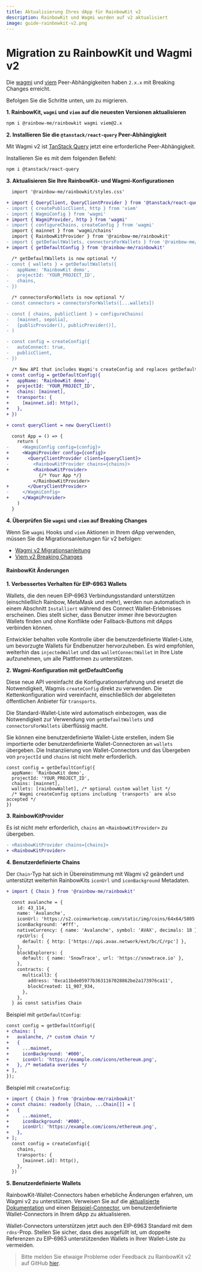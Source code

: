 ```yaml
---
title: Aktualisierung Ihres dApp für RainbowKit v2
description: RainbowKit und Wagmi wurden auf v2 aktualisiert
image: guide-rainbowkit-v2.png
---
```


# Migration zu RainbowKit und Wagmi v2

Die [wagmi](https://wagmi.sh) und [viem](https://viem.sh) Peer-Abhängigkeiten haben `2.x.x` mit Breaking Changes erreicht.

Befolgen Sie die Schritte unten, um zu migrieren.

**1. RainbowKit, `wagmi` und `viem` auf die neuesten Versionen aktualisieren**

```bash
npm i @rainbow-me/rainbowkit wagmi viem@2.x
```

**2. Installieren Sie die `@tanstack/react-query` Peer-Abhängigkeit**

Mit Wagmi v2 ist [TanStack Query](https://tanstack.com/query/v5/docs/react/overview) jetzt eine erforderliche Peer-Abhängigkeit.

Installieren Sie es mit dem folgenden Befehl:

```bash
npm i @tanstack/react-query
```

**3. Aktualisieren Sie Ihre RainbowKit- und Wagmi-Konfigurationen**

```diff
  import '@rainbow-me/rainbowkit/styles.css'

+ import { QueryClient, QueryClientProvider } from '@tanstack/react-query'
- import { createPublicClient, http } from 'viem'
- import { WagmiConfig } from 'wagmi'
+ import { WagmiProvider, http } from 'wagmi'
- import { configureChains, createConfig } from 'wagmi'
  import { mainnet } from 'wagmi/chains'
  import { RainbowKitProvider } from '@rainbow-me/rainbowkit'
- import { getDefaultWallets, connectorsForWallets } from '@rainbow-me/rainbowkit'
+ import { getDefaultConfig } from '@rainbow-me/rainbowkit'

  /* getDefaultWallets is now optional */
- const { wallets } = getDefaultWallets({
-   appName: 'RainbowKit demo',
-   projectId: 'YOUR_PROJECT_ID',
-   chains,
- })

  /* connectorsForWallets is now optional */
- const connectors = connectorsForWallets([...wallets])

- const { chains, publicClient } = configureChains( 
-   [mainnet, sepolia], 
-   [publicProvider(), publicProvider()],
- )

- const config = createConfig({
-   autoConnect: true,
-   publicClient,
- })

  /* New API that includes Wagmi's createConfig and replaces getDefaultWallets and connectorsForWallets */
+ const config = getDefaultConfig({
+   appName: 'RainbowKit demo',
+   projectId: 'YOUR_PROJECT_ID',
+   chains: [mainnet],
+   transports: {
+     [mainnet.id]: http(),
+   },
+ })

+ const queryClient = new QueryClient()

  const App = () => {
    return (
-     <WagmiConfig config={config}>
+     <WagmiProvider config={config}>
+       <QueryClientProvider client={queryClient}>
-         <RainbowKitProvider chains={chains}>
+         <RainbowKitProvider>
            {/* Your App */}
          </RainbowKitProvider>
+       </QueryClientProvider>
-     </WagmiConfig>
+     </WagmiProvider>
    )
  }
```

**4. Überprüfen Sie `wagmi` und `viem` auf Breaking Changes**

Wenn Sie `wagmi` Hooks und `viem` Aktionen in Ihrem dApp verwenden, müssen Sie die Migrationsanleitungen für v2 befolgen:

- [Wagmi v2 Migrationsanleitung](https://wagmi.sh/react/guides/migrate-from-v1-to-v2)
- [Viem v2 Breaking Changes](https://viem.sh/docs/migration-guide.html#_2-x-x-breaking-changes)

#### RainbowKit Änderungen

**1. Verbessertes Verhalten für EIP-6963 Wallets**

Wallets, die den neuen EIP-6963 Verbindungsstandard unterstützen (einschließlich Rainbow, MetaMask und mehr), werden nun automatisch in einem Abschnitt `Installiert` während des Connect Wallet-Erlebnisses erscheinen. Dies stellt sicher, dass Benutzer immer ihre bevorzugten Wallets finden und ohne Konflikte oder Fallback-Buttons mit dApps verbinden können.

Entwickler behalten volle Kontrolle über die benutzerdefinierte Wallet-Liste, um bevorzugte Wallets für Endbenutzer hervorzuheben. Es wird empfohlen, weiterhin das `injectedWallet` und das `walletConnectWallet` in Ihre Liste aufzunehmen, um alle Plattformen zu unterstützen.

**2. Wagmi-Konfiguration mit getDefaultConfig**

Diese neue API vereinfacht die Konfigurationserfahrung und ersetzt die Notwendigkeit, Wagmis `createConfig` direkt zu verwenden. Die Kettenkonfiguration wird vereinfacht, einschließlich der abgeleiteten öffentlichen Anbieter für `transports`.

Die Standard-Wallet-Liste wird automatisch einbezogen, was die Notwendigkeit zur Verwendung von `getDefaultWallets` und `connectorsForWallets` überflüssig macht.

Sie können eine benutzerdefinierte Wallet-Liste erstellen, indem Sie importierte oder benutzerdefinierte Wallet-Connectoren an `wallets` übergeben. Die Instanziierung von Wallet-Connectors und das Übergeben von `projectId` und `chains` ist nicht mehr erforderlich.

```
const config = getDefaultConfig({
  appName: 'RainbowKit demo',
  projectId: 'YOUR_PROJECT_ID',
  chains: [mainnet],
  wallets: [rainbowWallet], /* optional custom wallet list */
  /* Wagmi createConfig options including `transports` are also accepted */
})
```

**3. RainbowKitProvider**

Es ist nicht mehr erforderlich, `chains` an `<RainbowKitProvider>` zu übergeben.

```diff
- <RainbowKitProvider chains={chains}>
+ <RainbowKitProvider>
```

**4. Benutzerdefinierte Chains**

Der `Chain`-Typ hat sich in Übereinstimmung mit Wagmi v2 geändert und unterstützt weiterhin RainbowKits `iconUrl` und `iconBackground` Metadaten.

```diff
+ import { Chain } from '@rainbow-me/rainbowkit'

  const avalanche = {
    id: 43_114,
    name: 'Avalanche',
    iconUrl: 'https://s2.coinmarketcap.com/static/img/coins/64x64/5805.png',
    iconBackground: '#fff',
    nativeCurrency: { name: 'Avalanche', symbol: 'AVAX', decimals: 18 },
    rpcUrls: {
      default: { http: ['https://api.avax.network/ext/bc/C/rpc'] },
    },
    blockExplorers: {
      default: { name: 'SnowTrace', url: 'https://snowtrace.io' },
    },
    contracts: {
      multicall3: {
        address: '0xca11bde05977b3631167028862be2a173976ca11',
        blockCreated: 11_907_934,
      },
    },
  } as const satisfies Chain
```

Beispiel mit `getDefaultConfig`:

```diff
const config = getDefaultConfig({
+ chains: [
+   avalanche, /* custom chain */
+   {
+     ...mainnet,
+     iconBackground: '#000',
+     iconUrl: 'https://example.com/icons/ethereum.png',
+   }, /* metadata overides */
+ ],
});
```

Beispiel mit `createConfig`:

```diff
+ import { Chain } from '@rainbow-me/rainbowkit'
+ const chains: readonly [Chain, ...Chain[]] = [
+   {
+     ...mainnet,
+     iconBackground: '#000',
+     iconUrl: 'https://example.com/icons/ethereum.png',
+   },
+ ];
  const config = createConfig({
    chains,
    transports: {
      [mainnet.id]: http(),
    },
  })
```

**5. Benutzerdefinierte Wallets**

RainbowKit-Wallet-Connectors haben erhebliche Änderungen erfahren, um Wagmi v2 zu unterstützen. Verweisen Sie auf die [aktualisierte Dokumentation](https://www.rainbowkit.com/docs/custom-wallets) und einen [Beispiel-Connector](packages/rainbowkit/src/wallets/walletConnectors/rainbowWallet/rainbowWallet.ts), um benutzerdefinierte Wallet-Connectors in Ihrem dApp zu aktualisieren.

Wallet-Connectors unterstützen jetzt auch den EIP-6963 Standard mit dem `rdns`-Prop. Stellen Sie sicher, dass dies ausgefüllt ist, um doppelte Referenzen zu EIP-6963 unterstützenden Wallets in Ihrer Wallet-Liste zu vermeiden.

> Bitte melden Sie etwaige Probleme oder Feedback zu RainbowKit v2 auf GitHub [hier](https://github.com/rainbow-me/rainbowkit/issues/new/choose).
